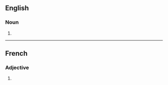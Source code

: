 ==English==

===Noun===
{{head|en|noun plural form}}

# {{plural of|corrosive|lang=en}}

----

==French==

===Adjective===
{{head|fr|adjective form}}

# {{feminine plural of|corrosif|lang=fr}}